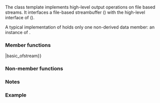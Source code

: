 {{cpp/title|basic_ofstream}}
{{cpp/io/basic_ofstream/navbar}}
{{ddcl|header=fstream|1=
template&lt;
    class CharT,
    class Traits = std::char_traits&lt;CharT&gt;
&gt; class basic_ofstream : public std::basic_ostream&lt;CharT, Traits&gt;
}}

The class template {{tt|basic_ofstream}} implements high-level output operations on file based streams. It interfaces a file-based streambuffer ({{lc|std::basic_filebuf}}) with the high-level interface of ({{lc|std::basic_ostream}}).

A typical implementation of {{tt|std::basic_ofstream}} holds only one non-derived data member: an instance of {{c/core|std::basic_filebuf&lt;CharT, Traits&gt;}}.

{{inheritance diagram/std-basic_ofstream}}

{{cpp/basic char typedefs|ofstream|fstream}}

{{cpp/io/member types|ofstream}}

===Member functions===
{{dsc begin}}
{{dsc inc|cpp/io/basic_fstream/dsc constructor|basic_ofstream}}
{{dsc inc|cpp/io/basic_fstream/dsc destructor|basic_ofstream}}
{{dsc inc|cpp/io/basic_fstream/dsc operator{{=}}|basic_ofstream}}
{{dsc inc|cpp/io/basic_fstream/dsc swap|basic_ofstream}}
{{dsc inc|cpp/io/basic_fstream/dsc rdbuf|basic_ofstream}}
{{dsc inc|cpp/io/basic_ofstream/dsc native_handle}}

{{dsc h2|File operations}}
{{dsc inc|cpp/io/basic_fstream/dsc is_open|basic_ofstream}}
{{dsc inc|cpp/io/basic_fstream/dsc open|basic_ofstream}}
{{dsc inc|cpp/io/basic_fstream/dsc close|basic_ofstream}}
{{dsc end}}

===Non-member functions===
{{dsc begin}}
{{dsc inc|cpp/io/basic_fstream/dsc swap2|basic_ofstream}}
{{dsc end}}

{{cpp/io/basic_ostream/inherit}}
{{cpp/io/basic_ios/inherit}}
{{cpp/io/ios_base/inherit}}

===Notes===
{{feature test macro|__cpp_lib_fstream_native_handle|std=C++26|value=202306L|native handles support}}

===Example===
{{example
|code=
#include &lt;fstream&gt;
#include &lt;iostream&gt;
#include &lt;string&gt;

int main()
{
    std::string filename = "Test.b";
    {
        std::ofstream ostrm(filename, std::ios::binary);
        double d = 3.14;
        ostrm.write(reinterpret_cast&lt;char*&gt;(&amp;d), sizeof d); // binary output
        ostrm &lt;&lt; 123 &lt;&lt; "abc" &lt;&lt; '\n';                      // text output
    }
    
    // read back
    std::ifstream istrm(filename, std::ios::binary);
    double d;
    istrm.read(reinterpret_cast&lt;char*&gt;(&amp;d), sizeof d);
    int n;
    std::string s;
    istrm &gt;&gt; n &gt;&gt; s;
    std::cout &lt;&lt; " read back: " &lt;&lt; d &lt;&lt; ' ' &lt;&lt; n &lt;&lt; ' ' &lt;&lt; s &lt;&lt; '\n';
}
|output=
read back: 3.14 123 abc
}}

{{langlinks|de|es|fr|it|ja|pt|ru|zh}}